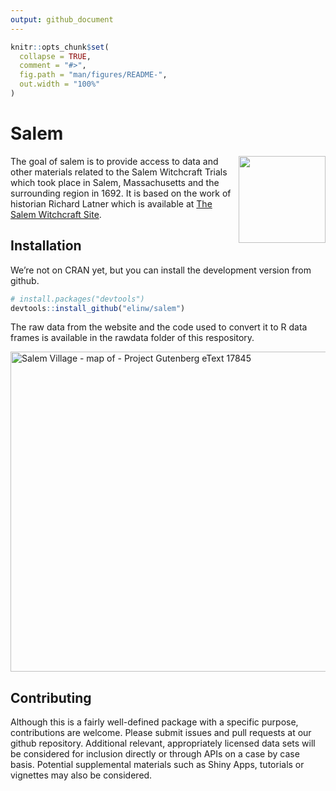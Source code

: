 ```yaml
---
output: github_document
---
```


<!-- README.md is generated from README.Rmd. Please edit that file -->

```r
knitr::opts_chunk$set(
  collapse = TRUE,
  comment = "#>",
  fig.path = "man/figures/README-",
  out.width = "100%"
)
```

# Salem

<!-- badges: start -->
<!-- badges: end -->
<img src='https://github.com/elinw/salem/vignettes/images/salemhex.png'
align="right" height="139" /></a>

The goal of salem is to provide access to data and other materials related to
the Salem Witchcraft Trials which took place in Salem, 
Massachusetts and the surrounding region in 1692. It is based on the work
of historian Richard Latner which is available at 
[The Salem Witchcraft Site](https://www.tulane.edu/~salem/).


## Installation

We're not on CRAN yet, but you can install the development version from
github. 

```r
# install.packages("devtools")
devtools::install_github("elinw/salem")
```

The raw data from the website and the code used to convert it to R data frames
is available in the rawdata folder of this respository.

<a title="W.P. Upham, Public domain, via Wikimedia Commons" href="https://commons.wikimedia.org/wiki/File:Salem_Village_-_map_of_-_Project_Gutenberg_eText_17845.jpg"><img width="512" alt="Salem Village - map of - Project Gutenberg eText 17845" src="https://upload.wikimedia.org/wikipedia/commons/thumb/a/ae/Salem_Village_-_map_of_-_Project_Gutenberg_eText_17845.jpg/512px-Salem_Village_-_map_of_-_Project_Gutenberg_eText_17845.jpg"></a>

## Contributing

Although this is a fairly well-defined package with a specific purpose, 
contributions are welcome. Please submit issues and pull requests at our github
repository.  Additional relevant, appropriately licensed data sets will be 
considered for inclusion directly or through APIs on a case by case basis.
Potential supplemental materials such as Shiny Apps, tutorials or vignettes
may also be considered.